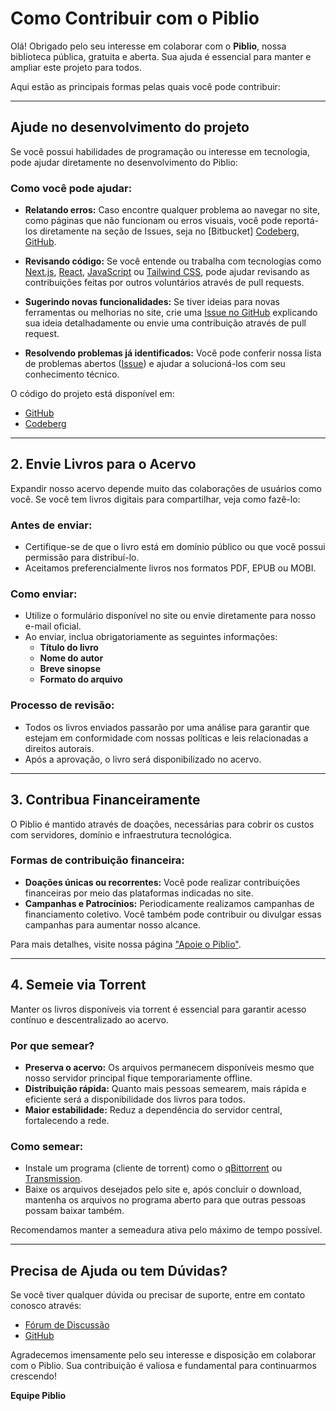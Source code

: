 # Como Contribuir com o Piblio

Olá! Obrigado pelo seu interesse em colaborar com o **Piblio**, nossa biblioteca pública, gratuita e aberta. Sua ajuda é essencial para manter e ampliar este projeto para todos.

Aqui estão as principais formas pelas quais você pode contribuir:

---

## Ajude no desenvolvimento do projeto

Se você possui habilidades de programação ou interesse em tecnologia, pode ajudar diretamente no desenvolvimento do Piblio:

### Como você pode ajudar:

- **Relatando erros:** Caso encontre qualquer problema ao navegar no site, como páginas que não funcionam ou erros visuais, você pode reportá-los diretamente na seção de Issues, seja no [Bitbucket] [Codeberg](https://codeberg.org/piblio/piblio/issues), [GitHub](https://github.com/o-piblio/piblio/issues).

- **Revisando código:** Se você entende ou trabalha com tecnologias como [Next.js](https://nextjs.org/), [React](https://pt-br.react.dev), [JavaScript](https://developer.mozilla.org/pt-BR/docs/Web/JavaScript) ou [Tailwind CSS](https://tailwindcss.com), pode ajudar revisando as contribuições feitas por outros voluntários através de pull requests.

- **Sugerindo novas funcionalidades:** Se tiver ideias para novas ferramentas ou melhorias no site, crie uma [Issue no GitHub](https://github.com/o-piblio/piblio/issues) explicando sua ideia detalhadamente ou envie uma contribuição através de pull request.

- **Resolvendo problemas já identificados:** Você pode conferir nossa lista de problemas abertos ([Issue](https://github.com/o-piblio/piblio/issues)) e ajudar a solucioná-los com seu conhecimento técnico.

O código do projeto está disponível em:
- [GitHub](https://github.com/o-piblio/piblio)
- [Codeberg](https://codeberg.org/piblio/piblio)

---

## 2. Envie Livros para o Acervo

Expandir nosso acervo depende muito das colaborações de usuários como você. Se você tem livros digitais para compartilhar, veja como fazê-lo:

### Antes de enviar:
- Certifique-se de que o livro está em domínio público ou que você possui permissão para distribuí-lo.
- Aceitamos preferencialmente livros nos formatos PDF, EPUB ou MOBI.

### Como enviar:
- Utilize o formulário disponível no site ou envie diretamente para nosso e-mail oficial.
- Ao enviar, inclua obrigatoriamente as seguintes informações:
  - **Título do livro**
  - **Nome do autor**
  - **Breve sinopse**
  - **Formato do arquivo**

### Processo de revisão:
- Todos os livros enviados passarão por uma análise para garantir que estejam em conformidade com nossas políticas e leis relacionadas a direitos autorais.
- Após a aprovação, o livro será disponibilizado no acervo.

---

## 3. Contribua Financeiramente

O Piblio é mantido através de doações, necessárias para cobrir os custos com servidores, domínio e infraestrutura tecnológica.

### Formas de contribuição financeira:
- **Doações únicas ou recorrentes:** Você pode realizar contribuições financeiras por meio das plataformas indicadas no site.
- **Campanhas e Patrocínios:** Periodicamente realizamos campanhas de financiamento coletivo. Você também pode contribuir ou divulgar essas campanhas para aumentar nosso alcance.

Para mais detalhes, visite nossa página ["Apoie o Piblio"](#).

---

## 4. Semeie via Torrent

Manter os livros disponíveis via torrent é essencial para garantir acesso contínuo e descentralizado ao acervo.

### Por que semear?
- **Preserva o acervo:** Os arquivos permanecem disponíveis mesmo que nosso servidor principal fique temporariamente offline.
- **Distribuição rápida:** Quanto mais pessoas semearem, mais rápida e eficiente será a disponibilidade dos livros para todos.
- **Maior estabilidade:** Reduz a dependência do servidor central, fortalecendo a rede.

### Como semear:
- Instale um programa (cliente de torrent) como o [qBittorrent](https://www.qbittorrent.org/) ou [Transmission](https://transmissionbt.com/).
- Baixe os arquivos desejados pelo site e, após concluir o download, mantenha os arquivos no programa aberto para que outras pessoas possam baixar também.

Recomendamos manter a semeadura ativa pelo máximo de tempo possível.

---

## Precisa de Ajuda ou tem Dúvidas?

Se você tiver qualquer dúvida ou precisar de suporte, entre em contato conosco através:
- [Fórum de Discussão](#)
- [GitHub](https://github.com/o-piblio/piblio/issues)

Agradecemos imensamente pelo seu interesse e disposição em colaborar com o Piblio. Sua contribuição é valiosa e fundamental para continuarmos crescendo!

**Equipe Piblio**

